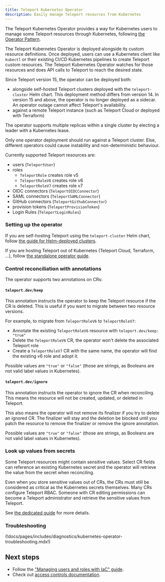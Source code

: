 ```yaml
---
title: Teleport Kubernetes Operator
description: Easily manage Teleport resources from Kubernetes
---
```


The Teleport Kubernetes Operator provides a way for Kubernetes users to manage some Teleport resources through
Kubernetes, following [the Operator Pattern](https://kubernetes.io/docs/concepts/extend-kubernetes/operator/).

The Teleport Kubernetes Operator is deployed alongside its custom resource definitions. Once deployed, users
can use a Kubernetes client like `kubectl` or their existing CI/CD Kubernetes pipelines to create Teleport
custom resources. The Teleport Kubernetes Operator watches for those resources and does API calls to Teleport to
reach the desired state.  

Since Teleport version 15, the operator can be deployed both:
- alongside self-hosted Teleport clusters deployed with the `teleport-cluster` Helm chart.
  This deployment method differs from version 14. In version 15 and above, the operator
  is no longer deployed as a sidecar. An operator outage cannot affect Teleport's availability.
- against a remote Teleport instance (such as Teleport Cloud or deployed with Terraform)

The operator supports multiple replicas within a single cluster by electing a
leader with a Kubernetes lease.

<Admonition type="warning">
Only one operator deployment should run against a Teleport cluster. Else, different operators
could cause instability and non-deterministic behaviour.
</Admonition>

Currently supported Teleport resources are:
- users (`TeleportUser`)
- roles
  - `TeleportRole` creates role v5
  - `TeleportRoleV6` creates role v6
  - `TeleportRoleV7` creates role v7
- OIDC connectors (`TeleportOIDCConnector`)
- SAML connectors (`TeleportSAMLConnector`)
- GitHub connectors (`TeleportGithubConnector`)
- provision tokens (`TeleportProvisionToken`)
- Login Rules (`TeleportLoginRules`)

### Setting up the operator

If you are self-hosting Teleport using the `teleport-cluster` Helm chart,
follow [the guide for Helm-deployed clusters](teleport-operator/teleport-operator-helm.mdx).

If you are hosting Teleport out of Kubernetes (Teleport Cloud, Terraform, ...),
follow [the standalone operator guide](teleport-operator/teleport-operator-standalone.mdx).

### Control reconciliation with annotations

The operator supports two annotations on CRs:

#### `teleport.dev/keep`

This annotation instructs the operator to keep the Teleport resource if the CR is deleted.
This is useful if you want to migrate between two resource versions.

For example, to migrate from `TeleportRoleV6` to `TeleportRoleV7`:
- Annotate the existing `TeleportRoleV6` resource with `teleport.dev/keep: "true"`
- Delete the `TeleportRoleV6` CR, the operator won't delete the associated Teleport role
- Create a `TeleportRoleV7` CR with the same name, the operator will find the existing v6 role and adopt it.

Possible values are `"true"` or `"false"` (those are strings, as Booleans are not valid label values in Kubernetes).

#### `teleport.dev/ignore`

This annotation instructs the operator to ignore the CR when reconciling.
This means the resource will not be created, updated, or deleted in Teleport.

This also means the operator will not remove its finalizer if you try to delete an ignored CR.
The finalizer will stay and the deletion be blocked until you patch the resource to remove the
finalizer or remove the ignore annotation.

Possible values are `"true"` or `"false"` (those are strings, as Booleans are not valid label values in Kubernetes).

### Look up values from secrets

Some Teleport resources might contain sensitive values. Select CR fields can reference an existing
Kubernetes secret and the operator will retrieve the value from the secret when reconciling.

Even when you store sensitive values out of CRs, the CRs must still be considered as critical as
the Kubernetes secrets themselves. Many CRs configure Teleport RBAC. Someone with CR editing permissions can become a
Teleport administrator and retrieve the sensitive values from Teleport.

See [the dedicated guide](./teleport-operator/secret-lookup.mdx) for more details.

### Troubleshooting

(!docs/pages/includes/diagnostics/kubernetes-operator-troubleshooting.mdx!)

## Next steps

- Follow the ["Managing users and roles with IaC" guide](managing-resources/user-and-role.mdx).
- Check out [access controls documentation](../access-controls/access-controls.mdx).
